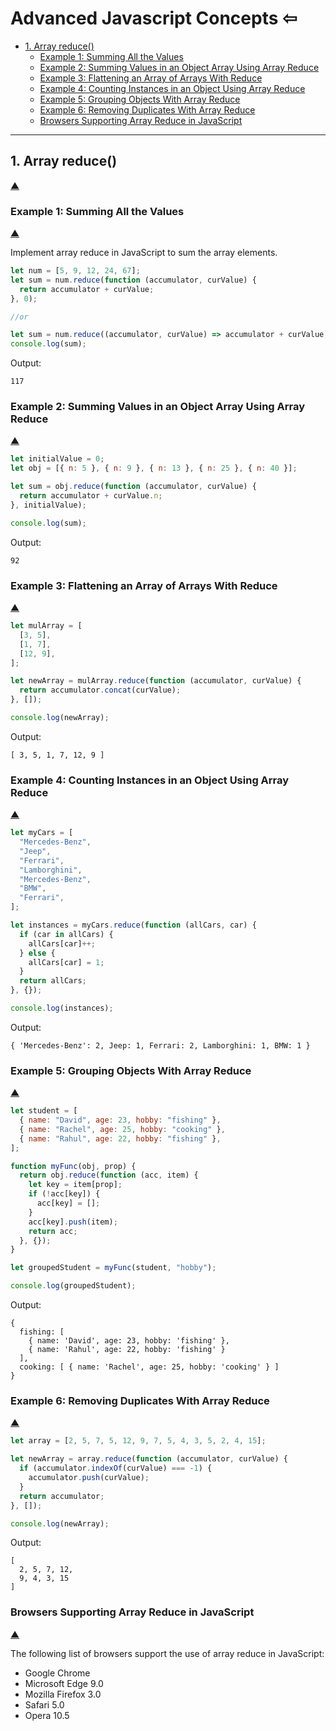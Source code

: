 
# **Advanced Javascript Concepts** <a id="advanced-javascript-concepts"></a><Link to="../tutorials/javascript">&#8678;</Link>

- [1. Array reduce()](#1-array-reduce)
  - [Example 1: Summing All the Values](#example-1-summing-all-the-values)
  - [Example 2: Summing Values in an Object Array Using Array Reduce](#example-2-summing-values-in-an-object-array-using-array-reduce)
  - [Example 3: Flattening an Array of Arrays With Reduce](#example-3-flattening-an-array-of-arrays-with-reduce)
  - [Example 4: Counting Instances in an Object Using Array Reduce](#example-4-counting-instances-in-an-object-using-array-reduce)
  - [Example 5: Grouping Objects With Array Reduce](#example-5-grouping-objects-with-array-reduce)
  - [Example 6: Removing Duplicates With Array Reduce](#example-6-removing-duplicates-with-array-reduce)
  - [Browsers Supporting Array Reduce in JavaScript](#browsers-supporting-array-reduce-in-javascript)

---

## 1. Array reduce() <a id="1-array-reduce" />

[&#9650;](#advanced-javascript-concepts)

### Example 1: Summing All the Values <a id="example-1-summing-all-the-values" />

[&#9650;](#advanced-javascript-concepts)

Implement array reduce in JavaScript to sum the array elements.

```js
let num = [5, 9, 12, 24, 67];
let sum = num.reduce(function (accumulator, curValue) {
  return accumulator + curValue;
}, 0);

//or

let sum = num.reduce((accumulator, curValue) => accumulator + curValue, 0);
console.log(sum);
```

Output:

`117`

### Example 2: Summing Values in an Object Array Using Array Reduce <a id="example-2-summing-values-in-an-object-array-using-array-reduce" />

[&#9650;](#advanced-javascript-concepts)

```js
let initialValue = 0;
let obj = [{ n: 5 }, { n: 9 }, { n: 13 }, { n: 25 }, { n: 40 }];

let sum = obj.reduce(function (accumulator, curValue) {
  return accumulator + curValue.n;
}, initialValue);

console.log(sum);
```

Output:

`92`

### Example 3: Flattening an Array of Arrays With Reduce <a id="example-3-flattening-an-array-of-arrays-with-reduce" />

[&#9650;](#advanced-javascript-concepts)

```js
let mulArray = [
  [3, 5],
  [1, 7],
  [12, 9],
];

let newArray = mulArray.reduce(function (accumulator, curValue) {
  return accumulator.concat(curValue);
}, []);

console.log(newArray);
```

Output:

`[ 3, 5, 1, 7, 12, 9 ]`

### Example 4: Counting Instances in an Object Using Array Reduce <a id="example-4-counting-instances-in-an-object-using-array-reduce" />

[&#9650;](#advanced-javascript-concepts)

```js
let myCars = [
  "Mercedes-Benz",
  "Jeep",
  "Ferrari",
  "Lamborghini",
  "Mercedes-Benz",
  "BMW",
  "Ferrari",
];

let instances = myCars.reduce(function (allCars, car) {
  if (car in allCars) {
    allCars[car]++;
  } else {
    allCars[car] = 1;
  }
  return allCars;
}, {});

console.log(instances);
```

Output:

`{ 'Mercedes-Benz': 2, Jeep: 1, Ferrari: 2, Lamborghini: 1, BMW: 1 }`

### Example 5: Grouping Objects With Array Reduce <a id="example-5-grouping-objects-with-array-reduce" />

[&#9650;](#advanced-javascript-concepts)

```js
let student = [
  { name: "David", age: 23, hobby: "fishing" },
  { name: "Rachel", age: 25, hobby: "cooking" },
  { name: "Rahul", age: 22, hobby: "fishing" },
];

function myFunc(obj, prop) {
  return obj.reduce(function (acc, item) {
    let key = item[prop];
    if (!acc[key]) {
      acc[key] = [];
    }
    acc[key].push(item);
    return acc;
  }, {});
}

let groupedStudent = myFunc(student, "hobby");

console.log(groupedStudent);
```

Output:

```text
{
  fishing: [
    { name: 'David', age: 23, hobby: 'fishing' },
    { name: 'Rahul', age: 22, hobby: 'fishing' }
  ],
  cooking: [ { name: 'Rachel', age: 25, hobby: 'cooking' } ]
}
```

### Example 6: Removing Duplicates With Array Reduce <a id="example-6-removing-duplicates-with-array-reduce" />

[&#9650;](#advanced-javascript-concepts)

```js
let array = [2, 5, 7, 5, 12, 9, 7, 5, 4, 3, 5, 2, 4, 15];

let newArray = array.reduce(function (accumulator, curValue) {
  if (accumulator.indexOf(curValue) === -1) {
    accumulator.push(curValue);
  }
  return accumulator;
}, []);

console.log(newArray);
```

Output:

```text
[
  2, 5, 7, 12,
  9, 4, 3, 15
]
```

### Browsers Supporting Array Reduce in JavaScript <a id="browsers-supporting-array-reduce-in-javascript" />

[&#9650;](#advanced-javascript-concepts)

The following list of browsers support the use of array reduce in JavaScript:

- Google Chrome
- Microsoft Edge 9.0
- Mozilla Firefox 3.0
- Safari 5.0
- Opera 10.5

<br />
<br />
<br />
